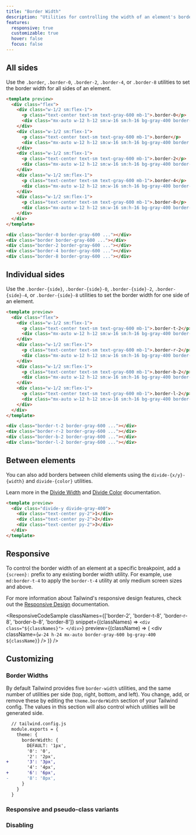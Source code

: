 ```yaml
---
title: "Border Width"
description: "Utilities for controlling the width of an element's borders."
features:
  responsive: true
  customizable: true
  hover: false
  focus: false
---
```




## All sides

Use the `.border`, `.border-0`, `.border-2`, `.border-4`, or `.border-8` utilities to set the border width for all sides of an element.

```html
<template preview>
  <div class="flex">
    <div class="w-1/2 sm:flex-1">
      <p class="text-center text-sm text-gray-600 mb-1">.border-0</p>
      <div class="mx-auto w-12 h-12 sm:w-16 sm:h-16 bg-gray-400 border-0 border-gray-600"></div>
    </div>
    <div class="w-1/2 sm:flex-1">
      <p class="text-center text-sm text-gray-600 mb-1">.border</p>
      <div class="mx-auto w-12 h-12 sm:w-16 sm:h-16 bg-gray-400 border border-gray-600"></div>
    </div>
    <div class="w-1/2 sm:flex-1">
      <p class="text-center text-sm text-gray-600 mb-1">.border-2</p>
      <div class="mx-auto w-12 h-12 sm:w-16 sm:h-16 bg-gray-400 border-2 border-gray-600"></div>
    </div>
    <div class="w-1/2 sm:flex-1">
      <p class="text-center text-sm text-gray-600 mb-1">.border-4</p>
      <div class="mx-auto w-12 h-12 sm:w-16 sm:h-16 bg-gray-400 border-4 border-gray-600"></div>
    </div>
    <div class="w-1/2 sm:flex-1">
      <p class="text-center text-sm text-gray-600 mb-1">.border-8</p>
      <div class="mx-auto w-12 h-12 sm:w-16 sm:h-16 bg-gray-400 border-8 border-gray-600"></div>
    </div>
  </div>
</template>

<div class="border-0 border-gray-600 ..."></div>
<div class="border border-gray-600 ..."></div>
<div class="border-2 border-gray-600 ..."></div>
<div class="border-4 border-gray-600 ..."></div>
<div class="border-8 border-gray-600 ..."></div>
```

## Individual sides

Use the `.border-{side}`, `.border-{side}-0`, `.border-{side}-2`, `.border-{side}-4`, or `.border-{side}-8` utilities to set the border width for one side of an element.

```html
<template preview>
  <div class="flex">
    <div class="w-1/2 sm:flex-1">
      <p class="text-center text-sm text-gray-600 mb-1">.border-t-2</p>
      <div class="mx-auto w-12 h-12 sm:w-16 sm:h-16 bg-gray-400 border-t-2 border-gray-600"></div>
    </div>
    <div class="w-1/2 sm:flex-1">
      <p class="text-center text-sm text-gray-600 mb-1">.border-r-2</p>
      <div class="mx-auto w-12 h-12 sm:w-16 sm:h-16 bg-gray-400 border-r-2 border-gray-600"></div>
    </div>
    <div class="w-1/2 sm:flex-1">
      <p class="text-center text-sm text-gray-600 mb-1">.border-b-2</p>
      <div class="mx-auto w-12 h-12 sm:w-16 sm:h-16 bg-gray-400 border-b-2 border-gray-600"></div>
    </div>
    <div class="w-1/2 sm:flex-1">
      <p class="text-center text-sm text-gray-600 mb-1">.border-l-2</p>
      <div class="mx-auto w-12 h-12 sm:w-16 sm:h-16 bg-gray-400 border-l-2 border-gray-600"></div>
    </div>
  </div>
</template>

<div class="border-t-2 border-gray-600 ..."></div>
<div class="border-r-2 border-gray-600 ..."></div>
<div class="border-b-2 border-gray-600 ..."></div>
<div class="border-l-2 border-gray-600 ..."></div>
```

## Between elements

You can also add borders between child elements using the `divide-{x/y}-{width}` and `divide-{color}` utilities.

Learn more in the [Divide Width](/docs/divide-width) and [Divide Color](/docs/divide-color) documentation.

```html
<template preview>
  <div class="divide-y divide-gray-400">
    <div class="text-center py-2">1</div>
    <div class="text-center py-2">2</div>
    <div class="text-center py-2">3</div>
  </div>
</template>
```

## Responsive

To control the border width of an element at a specific breakpoint, add a `{screen}:` prefix to any existing border width utility. For example, use `md:border-t-4` to apply the `border-t-4` utility at only medium screen sizes and above.

For more information about Tailwind's responsive design features, check out the [Responsive Design](/docs/responsive-design) documentation.

<ResponsiveCodeSample
  classNames={['border-2', 'border-t-8', 'border-r-8', 'border-b-8', 'border-8']}
  snippet={(classNames) => `
    <div class="${classNames}">
    </div>
  `}
  preview={(className) => (
    <div className={`w-24 h-24 mx-auto border-gray-600 bg-gray-400 ${className}`} />
  )}
/>

## Customizing

### Border Widths

By default Tailwind provides five `border-width` utilities, and the same number of utilities per side (top, right, bottom, and left). You change, add, or remove these by editing the `theme.borderWidth` section of your Tailwind config. The values in this section will also control which utilities will be generated side.

```diff
  // tailwind.config.js
  module.exports = {
    theme: {
      borderWidth: {
        DEFAULT: '1px',
        '0': '0',
        '2': '2px',
+       '3': '3px',
        '4': '4px',
+       '6': '6px',
-       '8': '8px',
      }
    }
  }
```

### Responsive and pseudo-class variants

<Variants plugin="borderWidth" />

### Disabling

<Disabling plugin="borderWidth" />
